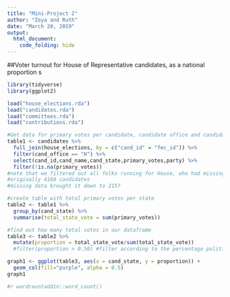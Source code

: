 ```yaml
---
title: "Mini-Project 2"
author: "Zoya and Ruth"
date: "March 20, 2019"
output:
  html_document:
    code_folding: hide
---
```


##Voter turnout for House of Representative candidates, as a national proportion
s
```r
library(tidyverse)
library(ggplot2)
```

```r
load("house_elections.rda")
load("candidates.rda")
load("committees.rda")
load("contributions.rda")
```

```r

#Get data for primary votes per candidate, candidate office and candidate state in one table
table1 <- candidates %>%
  full_join(house_elections, by = c("cand_id" = "fec_id")) %>%
  filter(cand_office == "H") %>%
  select(cand_id,cand_name,cand_state,primary_votes,party) %>%
  filter(!is.na(primary_votes))
#note that we filtered out all folks running for House, who had missing data for primary votes
#originally 4160 candidates
#missing data brought it down to 2157
```

```r
#create table with total primary votes per state
table2 <- table1 %>%
  group_by(cand_state) %>%
  summarise(total_state_vote = sum(primary_votes))
```

```r
#find out how many total votes in our dataframe
table3 <- table2 %>% 
  mutate(proportion = total_state_vote/sum(total_state_vote))
  #filter(proportion > 0.50) #filter according to the percentage political scientists consider good voter turnout
```

```r
graph1 <- ggplot(table3, aes(x = cand_state, y = proportion)) +
  geom_col(fill="purple", alpha = 0.5) 
graph1
```

```r
#r wordcountaddin::word_count()
```

